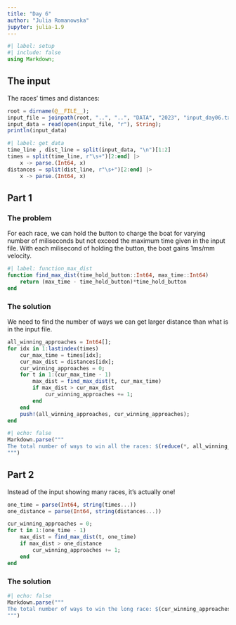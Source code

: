 ```yaml
---
title: "Day 6"
author: "Julia Romanowska"
jupyter: julia-1.9
---
```


```julia
#| label: setup
#| include: false
using Markdown;
```

## The input

The races' times and distances:

```julia
root = dirname(@__FILE__);
input_file = joinpath(root, "..", "..", "DATA", "2023", "input_day06.txt");
input_data = read(open(input_file, "r"), String);
println(input_data)
```

```julia
#| label: get_data
time_line , dist_line = split(input_data, "\n")[1:2]
times = split(time_line, r"\s+")[2:end] |>
    x -> parse.(Int64, x)
distances = split(dist_line, r"\s+")[2:end] |>
    x -> parse.(Int64, x)
```

## Part 1

### The problem

For each race, we can hold the button to charge the boat for varying number of
miliseconds but not exceed the maximum time given in the input file. With each 
milisecond of holding the button, the boat gains 1ms/mm velocity.

```julia
#| label: function_max_dist
function find_max_dist(time_hold_button::Int64, max_time::Int64)
    return (max_time - time_hold_button)*time_hold_button
end
```

### The solution

We need to find the number of ways we can get larger distance than what is in
the input file.

```julia
all_winning_approaches = Int64[];
for idx in 1:lastindex(times)
    cur_max_time = times[idx];
    cur_max_dist = distances[idx];
    cur_winning_approaches = 0;
    for t in 1:(cur_max_time - 1)
        max_dist = find_max_dist(t, cur_max_time)
        if max_dist > cur_max_dist
            cur_winning_approaches += 1;
        end
    end
    push!(all_winning_approaches, cur_winning_approaches);
end
```


```julia
#| echo: false
Markdown.parse("""
The total number of ways to win all the races: $(reduce(*, all_winning_approaches)).
""")
```

## Part 2

Instead of the input showing many races, it's actually one!

```julia
one_time = parse(Int64, string(times...))
one_distance = parse(Int64, string(distances...))

cur_winning_approaches = 0;
for t in 1:(one_time - 1)
    max_dist = find_max_dist(t, one_time)
    if max_dist > one_distance
        cur_winning_approaches += 1;
    end
end
```

### The solution

```julia
#| echo: false
Markdown.parse("""
The total number of ways to win the long race: $(cur_winning_approaches).
""")
```
